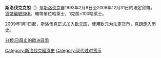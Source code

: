 {{Expand|time=2018-03-27T12:18:17+00:00}}
'''斯洛伐克克朗'''（{{lang-sk|slovenská koruna}}）是[[斯洛伐克|斯洛伐克]]自1993年2月8日至2008年12月31日的法定貨幣。[[ISO_4217|貨幣編號]]SKK。輔幣單位哈萊士，1克朗=100哈萊士。

2009年1月1日起，斯洛伐克正式加入[[欧元区|欧元区]]，使用欧元为法定货币，克朗走入历史。

{{克朗}}

[[Category:斯洛伐克經濟史|Category:斯洛伐克經濟史]]
[[Category:现代过时货币|Category:现代过时货币]]
[[分類:已廢止的歐洲貨幣|分類:已廢止的歐洲貨幣]]
